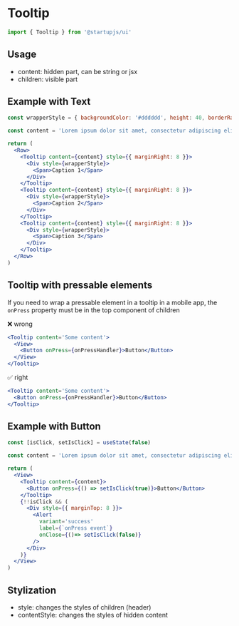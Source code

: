 
# Tooltip

```jsx
import { Tooltip } from '@startupjs/ui'
```

## Usage

- content: hidden part, can be string or jsx
- children: visible part

## Example with Text

```jsx example
const wrapperStyle = { backgroundColor: '#dddddd', height: 40, borderRadius: 6, width: 100, alignItems: 'center', justifyContent: 'center' }

const content = 'Lorem ipsum dolor sit amet, consectetur adipiscing elit, sed do eiusmod tempor incididunt ut labore et dolore magna aliqua'

return (
  <Row>
    <Tooltip content={content} style={{ marginRight: 8 }}>
      <Div style={wrapperStyle}>
        <Span>Caption 1</Span>
      </Div>
    </Tooltip>
    <Tooltip content={content} style={{ marginRight: 8 }}>
      <Div style={wrapperStyle}>
        <Span>Caption 2</Span>
      </Div>
    </Tooltip>
    <Tooltip content={content} style={{ marginRight: 8 }}>
      <Div style={wrapperStyle}>
        <Span>Caption 3</Span>
      </Div>
    </Tooltip>
  </Row>
)
```

## Tooltip with pressable elements

If you need to wrap a pressable element in a tooltip in a mobile app, the `onPress` property must be in the top component of children

❌ wrong

```jsx
<Tooltip content='Some content'>
  <View>
    <Button onPress={onPressHandler}>Button</Button>
  </View>
</Tooltip>
```

✅ right

```jsx
<Tooltip content='Some content'>
  <Button onPress={onPressHandler}>Button</Button>
</Tooltip>
```

## Example with Button

```jsx example
const [isClick, setIsClick] = useState(false)

const content = 'Lorem ipsum dolor sit amet, consectetur adipiscing elit, sed do eiusmod tempor incididunt ut labore et dolore magna aliqua'

return (
  <View>
    <Tooltip content={content}>
      <Button onPress={() => setIsClick(true)}>Button</Button>
    </Tooltip>
    {!!isClick && (
      <Div style={{ marginTop: 8 }}>
        <Alert
          variant='success'
          label={`onPress event`}
          onClose={()=> setIsClick(false)}
        />
      </Div>
    )}
  </View>
)
```

## Stylization

- style: changes the styles of children (header)
- contentStyle: changes the styles of hidden content
